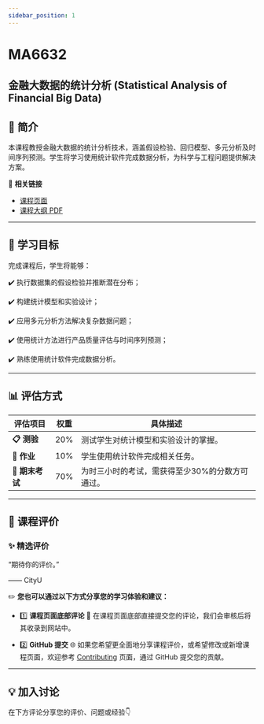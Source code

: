 ```yaml
---
sidebar_position: 1
---
```


# MA6632
## 金融大数据的统计分析 (Statistical Analysis of Financial Big Data)

## **📘 简介**
本课程教授金融大数据的统计分析技术，涵盖假设检验、回归模型、多元分析及时间序列预测。学生将学习使用统计软件完成数据分析，为科学与工程问题提供解决方案。

🔗 **相关链接**
- [课程页面](https://www.cityu.edu.hk/catalogue/pg/202425/course/MA6632.htm)
- [课程大纲 PDF](https://www.cityu.edu.hk/catalogue/pg/202425/course/MA6632.pdf)

---

## **🎯 学习目标**

完成课程后，学生将能够：

✔️ 执行数据集的假设检验并推断潜在分布；

✔️ 构建统计模型和实验设计；

✔️ 应用多元分析方法解决复杂数据问题；

✔️ 使用统计方法进行产品质量评估与时间序列预测；

✔️ 熟练使用统计软件完成数据分析。

---

## **📊 评估方式**

| **评估项目**            | **权重** | **具体描述**                                                                                       |
|------------------------|---------|---------------------------------------------------------------------------------------------------|
| **📋 测验**             | 20%      | 测试学生对统计模型和实验设计的掌握。                                                                  |
| **📂 作业**             | 10%      | 学生使用统计软件完成相关任务。                                                                        |
| **📝 期末考试**         | 70%      | 为时三小时的考试，需获得至少30%的分数方可通过。                                                        |

---

## **💬 课程评价**

### ✨ **精选评价**
<div className={commentStyles.commentBox}>
    <p className={commentStyles.commentText}>
        “期待你的评价。”
    </p>
    <p className={commentStyles.commentAuthor}>—— CityU</p>
</div>

✏️ **您也可以通过以下方式分享您的学习体验和建议：**

- 1️⃣ **课程页面底部评论**
💬 在课程页面底部直接提交您的评论，我们会审核后将其收录到网站中。

- 2️⃣ **GitHub 提交**
🌐 如果您希望更全面地分享课程评价，或希望修改或新增课程页面，欢迎参考 [Contributing](https://penjc.github.io/CityU/contributing) 页面，通过 GitHub 提交您的贡献。

---

## **💡 加入讨论**

在下方评论分享您的评价、问题或经验👇
<Utterances />
